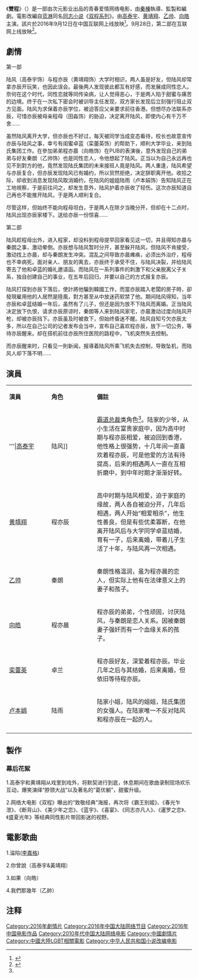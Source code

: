 {{Refimprove|time=2021-09-23}}
{{noteTA
|G1=Show
|G2=Movie
}}
{{Infobox film
| name           = 雙程
| original_name  = {{lang|en|''A Round Trip To Love''}}
| image          = 
| alt            = 
| caption        = 電影海報
| director       = [[秦榛|秦榛]]
| producer       = {{plainlist|
*秦榛
*怀玉
*殿前欢
}}
| writer         = 秦榛
| based_on       = {{based on|[[双程系列|双程系列]]|[[蓝淋|蓝淋]]}}
| starring       = {{plainlist|
*[[高泰宇|高泰宇]]
*[[黃靖翔|黃靖翔]]
*[[乙帅|乙帅]]
*[[向皓|向皓]]
*[[栾蕾英|栾蕾英]]
*[[卢本娟|卢本娟]]
}}
| music          = 李嘉格
}}
《'''雙程'''》（{{lang-en|'''''A Round Trip To Love'''''}}）是一部由次元影业出品的青春爱情网络电影，由[[秦榛|秦榛]]執導、監製和編劇。電影改編自[[蓝淋|蓝淋]]同名[[男同性恋文学|同志小说]]《[[双程系列|双程系列]]》。由[[高泰宇|高泰宇]]、[[黄靖翔|黄靖翔]]、[[乙帅|乙帅]]、[[向皓|向皓]]主演。該片於2016年9月12日在中国互联网上线放映<ref name="a1">{{Cite web |url=https://yule.sohu.com/20160913/n468320520.shtml |title=《双程》昨日上线 高泰宇完美展现霸道总裁 |accessdate=2021-09-24 |author= |date=2016-09-13 |work=责任编辑：李治政 UK005 |publisher=搜狐网 |language=Zh-hans |archive-date=2021-09-23 |archive-url=https://web.archive.org/web/20210923222539/https://yule.sohu.com/20160913/n468320520.shtml |dead-url=no }}</ref>。9月28日，第二部在互联网上线放映<ref>{{Cite web |url=https://www.163.com/ent/article/C31HG0AU00038793.html |title=《双程》第二部上线 高泰宇黄靖翔决裂开启互虐 |accessdate=2021-09-24 |author= |date=2016-10-10 |work=责任编辑：李彤_NK4455 |publisher=网易 |language=Zh-hans |archive-date=2021-09-23 |archive-url=https://web.archive.org/web/20210923222538/https://www.163.com/ent/article/C31HG0AU00038793.html |dead-url=no }}</ref>。

==劇情==
第一部

陆风（高泰宇饰）与程亦辰（黄靖翔饰）大学时相识，两人虽是好友，但陆风却常拿亦辰开玩笑，也因此误会。最後两人发现彼此都互有好感，而发展成同性恋人。奈何在这个时代，同性恋就等同传染病，让人觉得恶心，于是两人陷于甜蜜与痛苦的边境。终于在一次私下密会时被训导主任发现，双方家长发现后立刻强行阻止双方见面。陆风为求保着亦辰学位，被迫答应父亲要求前往香港。但想尽办法联系亦辰，可惜亦辰被母亲程母（田淼饰）的胁迫，决定离开陆风，即使内心有千万不舍……

虽然陆风离开大学，但亦辰也不好过，每天被同学当成变态看待，校长也故意宣传亦辰与陆风之事，幸亏有闺蜜卓蓝（栾蕾英饰）的帮助下，顺利大学毕业，来到陆氏集团工作。在參加弟弟程亦晨（向皓饰）在PUB的表演後，意外发现自己的弟弟与好友秦朗（乙帅饰）也是同性恋人，令他想起了陆风。正当以为自己永远再也见不到對方的他，竟然发现陆氏集团的未来接班人竟是陆风。两人重逢，陆风希望与亦辰复合，但亦辰发现陆风已有婚约，所以贸然拒绝，决定辞职离开他。收拾之际，却收到消息发现陆风取消婚约，在陆风的姐姐陆雨（卢本娟饰）告知陆风正在工地視察，于是前往问之，却发生意外，陆风护着亦辰收了轻伤。这次亦辰知道自己再也不能推开陆风，于是两人顺利复合。

尽管这样，但始终不能向程母坦白，于是两人在除夕当晚分开，但却在十二点时，陆风出现亦辰家楼下。送给亦辰一份惊喜……

第二部

陆风趁程母出外，进入程家，却没料到程母提早回家看见这一切，并且得知亦晨与秦朗之事，激动晕倒。亦辰想与陆风暂时分开，甚至躲开陆风，但陆风不肯接受，激动找上亦晨，却与秦朗发生冲突。混乱之间导致亦晨瘫痪，必须出外治疗，程母也不幸病死。面对亲人、朋友的离去，亦辰终于承受不住，与陆风决裂，并给陆风寄去了他和卓蓝的婚礼邀请函。而陆风在一系列事件的刺激下和父亲脱离父子关系，独自创建自己的事业，在五年后回归，并要以自己的方式报复亦辰。

陆风打探到亦辰下落后，使計將他騙到韓國工作，而當亦辰踏入老闆的房子時，卻發現雇用他的人居然是陸風，對方甚至从中放迷药软禁了他。期间陆风得知，当年亦辰和卓蓝结婚一年后，虽然有了儿子，但还是因为放不下陆风而离婚。正当陆风决定放下仇恨，请求亦辰原谅时，秦朗等人来到陆风家宅，亦晨激动过度向陆风开枪，却被亦辰挡下。亦辰虽及时被救下，但始终昏迷不醒。陆风自知亏欠亦辰太多，所以在自己公司的记者发布会当中，宣布自己喜欢程亦辰，放下一切公务，等待亦辰醒来。却在搭机前往亦辰所住医院的路程中，飞机突然失去控制。

而亦辰醒来时，只看见一則新闻，报導着陆风所乘飞机失去控制，导致坠机，而陆风人却下落不明......

==演員==
{|class="wikitable" width="65%" style="font-size:85%;"
|- style="background:cornflowerblue; color:white" align=center
|style="width:3%"|'''演員'''
|style="width:3%"|'''角色'''
|style="width:8%"|'''備註'''

|-align=center 
|'''|[[高泰宇|高泰宇]] || 陆风]] ||[[霸道总裁|霸道总裁]]类角色<ref name=a1/>。陆家的少爷，从小生活在富贵家庭中，因为高中时期与程亦辰相爱，被迫回到香港，他性格上很强势，十几年间一直喜欢着程亦辰，可是他爱的方法有待提高，后来的相遇两人一直在互相折磨中，到中年时期才渐渐好转。
|-align=center
|[[黄靖翔|黄靖翔]]|| 程亦辰 ||高中时期与陆风相爱，迫于家庭的缘故，两人各自被迫分开，几年后相遇，两人开始“相爱相杀”，他生性善良，但是有些优柔寡断，在他离开陆风后与大学同学卓蓝结婚，育有一子，后来离婚，带着儿子生活了十年，与陆风再一次相遇。
|-align=center
|[[乙帅|乙帅]] || 秦朗 ||秦朗性格温润，虽为程亦晨的恋人，但实际上他有在法律意义上的妻子和孩子。
|-align=center
|[[向皓|向皓]] || 程亦晨 ||程亦辰的弟弟，个性顽固，讨厌陆风，与秦朗是恋人关系。因被秦朗妻子强奸而有一个血缘关系的孩子。
|-align=center
|[[栾蕾英|栾蕾英]] || 卓兰 ||程亦辰好友，深爱着程亦辰。毕业几年之后与其结婚，后来离婚，但依旧等待程亦辰。
|-align=center
|[[卢本娟|卢本娟]]|| 陆雨 || 陆家小姐，陆风的姐姐，陆氏集团的女强人。在陆家唯一不反对陆风和程亦辰在一起的人。
|-align=center
|}

== 製作 ==

=== 幕后花絮 ===

1.高泰宇和黄靖翔从戏里到戏外，将默契进行到底，休息期间在歌曲录制现场欢乐互动，爆笑演绎“脖颈大战”以及著名的“葛优躺”，甜蜜升级。

2.网络大电影《双程》曝出的“致敬经典”海报，再次将《霸王别姬》、《春光乍泄》、《断背山》、《美少年之恋》、《蓝宇》、《喜宴》、《同志亦凡人》、《暹罗之恋》、《盛夏光年》等经典同性影片带回影迷的视野。

== 電影歌曲 ==
1.淪陷([[李嘉格|李嘉格]])

2.你曾說（高泰宇&黃靖翔）

3.如果（向皓）

4.我們那幾年（乙帥）

== 注释 ==

{{Reflist|25em}}

[[Category:2016年劇情片|Category:2016年劇情片]]
[[Category:2016年中国大陆网络节目|Category:2016年中国大陆网络节目]]
[[Category:2016年中国电影作品|Category:2016年中国电影作品]]
[[Category:2010年代中国大陆网络电影|Category:2010年代中国大陆网络电影]]
[[Category:中國劇情片|Category:中國劇情片]]
[[Category:中國大陸LGBT相關電影|Category:中國大陸LGBT相關電影]]
[[Category:中华人民共和国小说改编电影|Category:中华人民共和国小说改编电影]]
